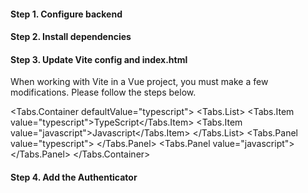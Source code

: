 
#### Step 1. Configure backend

<QuickStartPullWeb />

#### Step 2. Install dependencies

<QuickStartInstallWeb />

#### Step 3. Update Vite config and index.html

When working with Vite in a Vue project, you must make a few modifications. Please follow the steps below.

<Tabs.Container defaultValue="typescript">
  <Tabs.List>
    <Tabs.Item value="typescript">TypeScript</Tabs.Item>
    <Tabs.Item value="javascript">Javascript</Tabs.Item>
  </Tabs.List>
  <Tabs.Panel value="typescript">
    <VitePolyfillTS />
  </Tabs.Panel>
  <Tabs.Panel value="javascript">
    <VitePolyfill />
    </Tabs.Panel>
</Tabs.Container>

#### Step 4. Add the Authenticator

<QuickStartAddWeb />

<TroubleshootingWeb />
